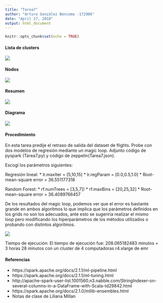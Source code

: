 ```yaml
---
title: "Tarea7"
author: "Arturo González Bencomo -172906"
date: "April 27, 2018"
output: html_document
---
```


```r
knitr::opts_chunk$set(echo = TRUE)
```

#### Lista de clusters
![](./imagenes/cluster.png)

#### Nodos
![](./imagenes/nodes.png)


#### Resumen 
![](./imagenes/summary.png)

#### Diagrama
![](./imagenes/diagrama.png)


#### Procedimiento
En esta tarea predije el retraso de salida del dataset de flights. Probe con dos modelos de regresión mediante un magic loop. Adjunto código de pyspark (Tarea7.py) y código de zeppelin(Tarea7.json).

Escogí los parámetros siguientes:

Regresión lineal:
* lr.maxIter = [5,10,15]
* lr.regParam = [0.0,0.5,1.0]
* Root-mean-square error = 36.551177318


Random Forest:
* rf.numTrees = [3,5,7])
* rf.maxBins = [20,25,32]
* Root-mean-square error = 36.4089766457

De los resultados del magic loop, podemos ver que el error es bastante grande en ambos algoritmos lo que implica que los parámetros definidos en los grids no son los adecuados, ante esto se sugeriría realizar el mismo loop pero modificando los hiperparámetros de los métodos utilizados o probando con distintos algoritmos.


![](./imagenes/execution_time.png)

Tiempo de ejecución: El tiempo de ejecución fue: 208.065182483 minutos = 3 horas 28 minutos con un cluster de 4 computadoras r4.xlarge de emr

#### Referencias

* https://spark.apache.org/docs/2.1.1/ml-pipeline.html
* https://spark.apache.org/docs/2.1.1/ml-tuning.html
* http://apache-spark-user-list.1001560.n3.nabble.com/StringIndexer-on-several-columns-in-a-DataFrame-with-Scala-td29842.html
* https://spark.apache.org/docs/2.1.0/mllib-ensembles.html
* Notas de clase de Liliana Millan 